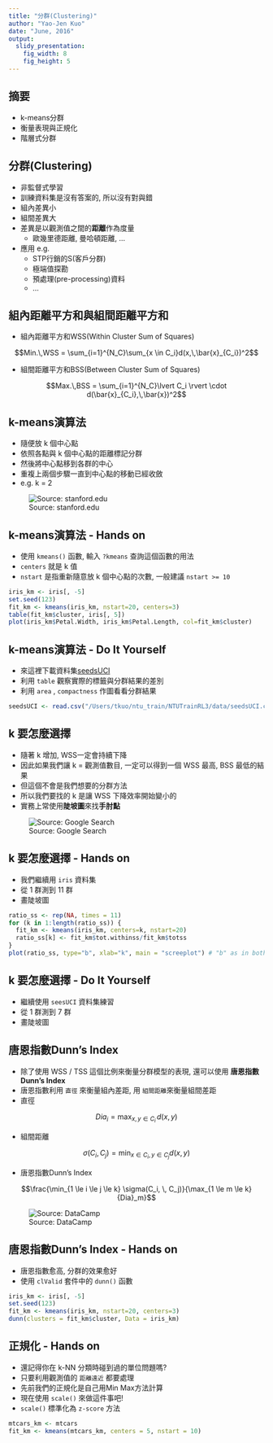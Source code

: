 ```yaml
---
title: "分群(Clustering)"
author: "Yao-Jen Kuo"
date: "June, 2016"
output:
  slidy_presentation:
    fig_width: 8
    fig_height: 5
---
```


## 摘要

* k-means分群
* 衡量表現與正規化
* 階層式分群

## 分群(Clustering)

* 非監督式學習
* 訓練資料集是沒有答案的, 所以沒有對與錯
* 組內差異小
* 組間差異大
* 差異是以觀測值之間的**距離**作為度量
    * 歐幾里德距離, 曼哈頓距離, ...
* 應用 e.g.
    * STP行銷的S(客戶分群)
    * 極端值探勘
    * 預處理(pre-processing)資料
    * ...

## 組內距離平方和與組間距離平方和

* 組內距離平方和WSS(Within Cluster Sum of Squares)

$$Min.\,WSS = \sum_{i=1}^{N_C}\sum_{x \in C_i}d(x,\,\bar{x}_{C_i})^2$$

* 組間距離平方和BSS(Between Cluster Sum of Squares)

$$Max.\,BSS = \sum_{i=1}^{N_C}\lvert C_i \rvert \cdot d(\bar{x}_{C_i},\,\bar{x})^2$$

## k-means演算法

* 隨便放 k 個中心點
* 依照各點與 k 個中心點的距離標記分群
* 然後將中心點移到各群的中心
* 重複上兩個步驟一直到中心點的移動已經收斂
* e.g. k = 2

![Source: stanford.edu](images/kmeansViz.png)

## k-means演算法 - Hands on

* 使用 `kmeans()` 函數, 輸入 `?kmeans` 查詢這個函數的用法
* `centers` 就是 k 值
* `nstart` 是指重新隨意放 k 個中心點的次數, 一般建議 `nstart >= 10`

```r
iris_km <- iris[, -5]
set.seed(123)
fit_km <- kmeans(iris_km, nstart=20, centers=3)
table(fit_km$cluster, iris[, 5])
plot(iris_km$Petal.Width, iris_km$Petal.Length, col=fit_km$cluster)
```

## k-means演算法 - Do It Yourself

* 來這裡下載資料集[seedsUCI](https://archive.ics.uci.edu/ml/datasets/seeds)
* 利用 `table` 觀察實際的標籤與分群結果的差別
* 利用 `area` , `compactness` 作圖看看分群結果

```r
seedsUCI <- read.csv("/Users/tkuo/ntu_train/NTUTrainRL3/data/seedsUCI.csv", header = FALSE, col.names = c("area", "perimeter", "compactness", "length", "width", "asymmetry", "grooveLength", "type"))
```

## k 要怎麼選擇

* 隨著 k 增加, WSS一定會持續下降
* 因此如果我們讓 k = 觀測值數目, 一定可以得到一個 WSS 最高, BSS 最低的結果
* 但這個不會是我們想要的分群方法
* 所以我們要找的 k 是讓 WSS 下降效率開始變小的
* 實務上常使用**陡坡圖**來找**手肘點**

![Source: Google Search](images/screePlot.png)

## k 要怎麼選擇 - Hands on

* 我們繼續用 `iris` 資料集
* 從 1 群測到 11 群
* 畫陡坡圖

```r
ratio_ss <- rep(NA, times = 11)
for (k in 1:length(ratio_ss)) {
  fit_km <- kmeans(iris_km, centers=k, nstart=20)
  ratio_ss[k] <- fit_km$tot.withinss/fit_km$totss
}
plot(ratio_ss, type="b", xlab="k", main = "screeplot") # "b" as in both
```

## k 要怎麼選擇 - Do It Yourself

* 繼續使用 `seesUCI` 資料集練習
* 從 1 群測到 7 群
* 畫陡坡圖

## 唐恩指數Dunn's Index

* 除了使用 WSS / TSS 這個比例來衡量分群模型的表現, 還可以使用 **唐恩指數Dunn's Index**
* 唐恩指數利用 `直徑` 來衡量組內差距, 用 `組間距離`來衡量組間差距
* 直徑

$${Dia}_i = \max_{x,y \in C_i}\,d(x,y)$$

* 組間距離

$$\sigma (C_i,\,C_j) = \min_{x \in C_i, y \in C_j}d(x, \, y)$$

* 唐恩指數Dunn's Index

$$\frac{\min_{1 \le i \le j \le k} \sigma(C_i, \, C_j)}{\max_{1 \le m \le k}{Dia}_m}$$

![Source: DataCamp](images/)

## 唐恩指數Dunn's Index - Hands on

* 唐恩指數愈高, 分群的效果愈好
* 使用 `clValid` 套件中的 `dunn()` 函數

```r
iris_km <- iris[, -5]
set.seed(123)
fit_km <- kmeans(iris_km, nstart=20, centers=3)
dunn(clusters = fit_km$cluster, Data = iris_km)
```

## 正規化 - Hands on

* 還記得你在 k-NN 分類時碰到過的單位問題嗎?
* 只要利用觀測值的 `距離遠近` 都要處理
* 先前我們的正規化是自己用Min Max方法計算
* 現在使用 `scale()` 來做這件事吧!
* `scale()` 標準化為 `z-score` 方法

```r
mtcars_km <- mtcars
fit_km <- kmeans(mtcars_km, centers = 5, nstart = 10)

```